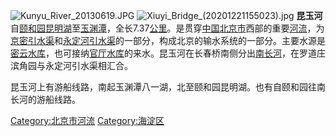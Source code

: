 {{distinguish|昆玉河铁路}}
{{coord|39.9330|116.2907|display=title}}
[[File:Kunyu_River_20130619.JPG|thumb]]
[[File:Xiuyi_Bridge_(20201221155023).jpg|thumb]]
'''昆玉河'''自[[颐和园|颐和园]][[昆明湖|昆明湖]]至[[玉渊潭|玉渊潭]]，全长7.37[[公里|公里]]。是贯穿[[中国|中国]][[北京市|北京市]]西部的重要[[河流|河流]]，为[[京密引水渠|京密引水渠]]和[[永定河引水渠|永定河引水渠]]的一部分，构成北京的输水系统的一部分。主要水源是[[密云水库|密云水库]]，也可接纳[[官厅水库|官厅水库]]的来水。昆玉河在长春桥南侧分出[[南长河|南长河]]，在罗道庄滨角园与永定河引水渠相汇合。

昆玉河上有游船线路，南起玉渊潭八一湖，北至颐和园昆明湖。也有自颐和园往南长河的游船线路。

[[Category:北京市河流|Category:北京市河流]]
[[Category:海淀区|Category:海淀区]]